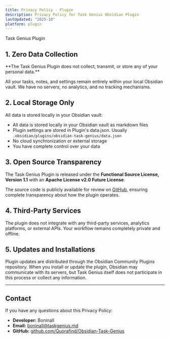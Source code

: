 ```yaml
---
title: Privacy Policy - Plugin
description: Privacy Policy for Task Genius Obsidian Plugin
lastUpdated: "2025-10"
platform: plugin
---
```



<div className="flex items-center gap-2 mb-6">
  <Package className="size-8 md:size-6 text-fd-primary" />
  <div className="text-xl md:text-3xl font-bold m-0">Task Genius Plugin</div>
</div>

## 1. Zero Data Collection

<div className="p-4 border border-fd-primary/20 rounded-md bg-fd-primary/5 my-4">
  **The Task Genius Plugin does not collect, transmit, or store any of your personal data.**
</div>

All your tasks, notes, and settings remain entirely within your local Obsidian vault. We have no servers, no analytics, and no tracking mechanisms.

## 2. Local Storage Only

All data is stored locally in your Obsidian vault:

- All data is stored locally in your Obsidian vault as markdown files
- Plugin settings are stored in Plugin's data.json. Usually `.obsidian/plugins/obsidian-task-genius/data.json`
- No cloud synchronization or external storage
- You have complete control over your data

## 3. Open Source Transparency

The Task Genius Plugin is released under the **Functional Source License, Version 1.1** with an **Apache License v2.0 Future License**.

The source code is publicly available for review on [GitHub](https://github.com/Quorafind/Obsidian-Task-Genius), ensuring complete transparency about how the plugin operates.

## 4. Third-Party Services

The plugin does not integrate with any third-party services, analytics platforms, or external APIs. Your workflow remains completely private and offline.

## 5. Updates and Installations

Plugin updates are distributed through the Obsidian Community Plugins repository. When you install or update the plugin, Obsidian may communicate with its servers, but Task Genius itself does not participate in this process or collect any information.

---

## Contact

If you have any questions about this Privacy Policy:

- **Developer:** Boninall
- **Email:** [boninall@taskgenius.md](mailto:boninall@taskgenius.md)
- **GitHub:** [github.com/Quorafind/Obsidian-Task-Genius](https://github.com/Quorafind/Obsidian-Task-Genius)
